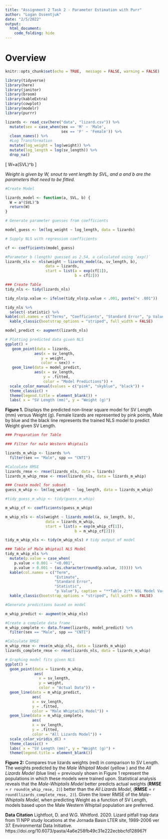 ```yaml
---
title: "Assignment 2 Task 2 - Parameter Estimation with Purr"
author: "Logan Ossentjuk"
date: "2/5/2022"
output: 
  html_document:
    code_folding: hide
---
```

# Overview 



```r
knitr::opts_chunk$set(echo = TRUE,  message = FALSE, warning = FALSE)

library(tidyverse)
library(here)
library(janitor)
library(broom)
library(kableExtra)
library(cowplot)
library(modelr)
library(purrr)
```

```r
lizards <- read_csv(here("data", "lizard.csv")) %>% 
  mutate(sex = case_when(sex == 'M' ~ 'Male',
                         sex == 'F' ~ 'Female')) %>% 
  clean_names() %>% 
  #Log Transformation
  mutate(log_weight = log(weight)) %>% 
  mutate(log_length = log(sv_length)) %>% 
  drop_na()
```

\[
W=a(SVL)^b
\]

*Weight is given by W, snout to vent length by SVL, and a and b are the parameters that need to be fitted.*

```r

#Create Model 

lizards_model <- function(a, SVL, b) {
  W = a*(SVL)^b
  return(W)
}

# Generate parameter guesses from coefficients 

model_guess <- lm(log_weight ~ log_length, data = lizards)
```


```r
# Supply NLS with regression coefficients

cf <- coefficients(model_guess)

#Parameter b (length) guessed as 2.54, a calculated using `exp()`
lizards_nls <- nls(weight ~ lizards_model(a, sv_length, b),
                  data = lizards,
                  start = list(a = exp(cf[1]),
                               b = cf[2]))
```


```r
### Create Table 
tidy_nls <- tidy(lizards_nls)

tidy_nls$p.value <- ifelse(tidy_nls$p.value < .001, paste("< .001"))

tidy_nls %>% 
  select(-statistic) %>% 
kable(col.names = c("Terms", "Coefficients", "Standard Error", "p Value"), caption = "**Table 1: ** NSL Model Variable Significance", digits = 3) %>% 
  kable_classic(bootstrap_options = "striped", full_width = FALSE) 
```

```r
model_predict <- augment(lizards_nls)

# Plotting predicted data given NLS
ggplot() +
   geom_point(data = lizards, 
             aes(x = sv_length, 
                y = weight, 
                color = sex)) +
   geom_line(data = model_predict, 
             aes(x = sv_length,
                 y = .fitted,
                 color = "Model Predictions")) +
  scale_color_manual(values = c("pink", "skyblue", "black")) +
  theme_classic() +
  theme(legend.title = element_blank()) +
  labs( x = "SV Length (mm)", y = "Weight (g)")
```

**Figure 1.** Displays the predicted non-linear square model for SV Length (mm) versus Weight (g).
Female lizards are represented by pink points, Male by blue and the black line represents the 
trained NLS model to predict Weight given SV Length.



```r
### Preparation for Table 

### Filter for male Western Whiptails 

lizards_m_whip <- lizards %>% 
  filter(sex == "Male", spp == "CNTI")

#Calculate RMSE 
lizards_rmse <- rmse(lizards_nls, data = lizards)
lizards_m_whip_rmse <- rmse(lizards_nls, data = lizards_m_whip)

### Create model for subset
guess_m_whip <- lm(log_weight ~ log_length, data = lizards_m_whip)

#tidy_guess_m_whip <- tidy(guess_m_whip)

m_whip_cf <- coefficients(guess_m_whip)

m_whip_nls <- nls(weight ~ lizards_model(a, sv_length, b),
                  data = lizards_m_whip,
                  start = list(a = exp(m_whip_cf[1]),
                               b = m_whip_cf[2]))

tidy_m_whip_nls <- tidy(m_whip_nls) # tidy output of model
```


```r
### Table of Male Whiptail NLS Model
tidy_m_whip_nls %>%  
  mutate(p.value = case_when(
    p.value < 0.001 ~ "<0.001",
    p.value > 0.001 ~ (as.character(round(p.value, 3))))) %>% 
  kable(col.names = c("Term", 
                      "Estimate",
                      "Standard Error", 
                      "Statistic", 
                      "p Value"), caption = "**Table 2:** NSL Model Variable Significance ", digits = 3) %>% 
  kable_classic(bootstrap_options = "striped", full_width = FALSE)

```


```r
#Generate predictions based on model

m_whip_predict <- augment(m_whip_nls)

#Create a complete data frame
m_whip_complete <- data.frame(lizards, model_predict) %>% 
  filter(sex == "Male", spp == "CNTI")

#Calculate RMSE
m_whip_rmse <- rmse(m_whip_nls, data = lizards_m_whip)
lizards_complete_rmse <- rmse(lizards_nls, data = lizards_m_whip)

# Graphing model fits given NLS
ggplot() +
  geom_point(data = lizards_m_whip, 
             aes(
               x = sv_length,
               y = weight,
               color = "Actual Data")) +
  geom_line(data = m_whip_predict, 
            aes(
            x = sv_length,
            y = .fitted,
            color = "Male Whiptails Model")) +
  geom_line(data = m_whip_complete, 
            aes(
            x = sv_length,
            y = .fitted,
            color = "All Lizards Model")) +
  scale_color_viridis_d() +
  theme_classic() +
  labs( x = "SV Length (mm)", y = "Weight (g)") +
  theme(legend.title = element_blank())
```

**Figure 2:** Compares true lizards weights (red) in comparison to SV Length. The weights predicted by the *Male Whiptail Model* (yellow ) and the *All Lizards Model* (blue line) =  previously shown in Figure 1 represent the populations in which these models were trained upon. Statistical analysis reveals that the *Male-Whiptails Model* better predicts actual weights (**RMSE** = `r round(m_whip_rmse, 2)`) better than the *All Lizards Model*, (**RMSE** = `r round(lizards_complete_rmse, 2)`). Given the lower RMSE of the *Male-Whiptails Model*, when predicting Weight as a function of SV Length, models based upon the Male Western Whiptail population are preferred. 


**Data Citation** Lightfoot, D. and W.G. Whitford. 2020. Lizard pitfall trap data from 11 NPP study locations at the Jornada Basin LTER site, 1989-2006 ver 37. Environmental Data Initiative. https://doi.org/10.6073/pasta/4a6e258fb49c31e222ecbbcfd128967f
